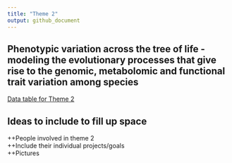 ---
title: "Theme 2"
output: github_document
---

## Phenotypic variation across the tree of life - modeling the evolutionary processes that give rise to the genomic, metabolomic and functional trait variation among species

[Data table for Theme 2](https://docs.google.com/spreadsheets/d/1GdhefyneqIbjArH5cVibGYC0rxqVi20_gEU_hSqxZ1g/edit?usp=sharing)

## Ideas to include to fill up space
  ++People involved in theme 2  
  ++Include their individual projects/goals  
  ++Pictures